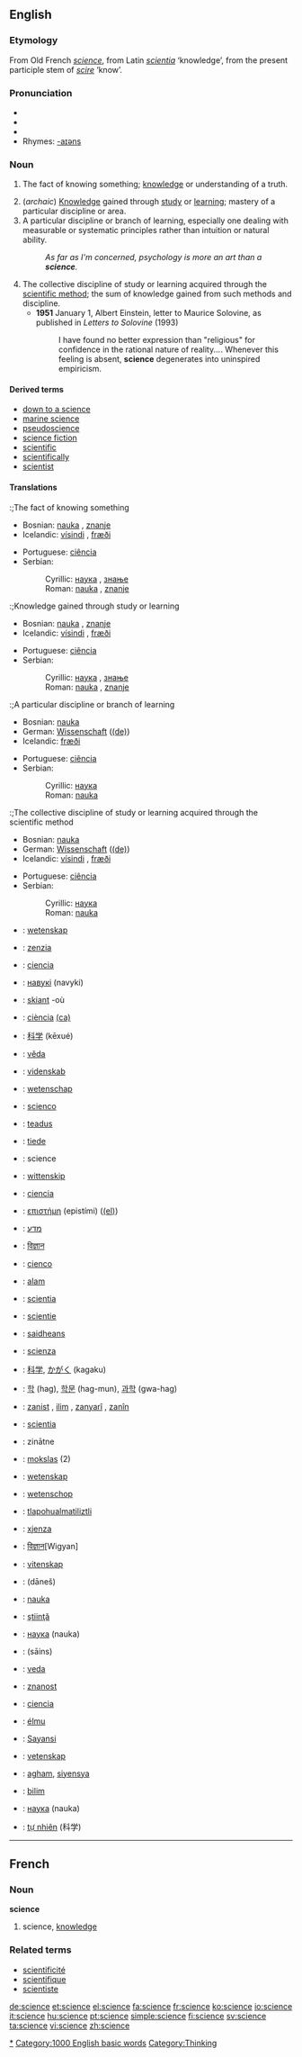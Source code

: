 ==English==

{{wikipedia}}
===Etymology===
From Old French ''[[#Old French|science]]'', from Latin ''[[scientia]]'' ‘knowledge’, from the present participle stem of ''[[scire]]'' ‘know’.

===Pronunciation===
*{{IPA|/ˈsaɪəns/ ''or'' /ˈsaɪɛns/}}
*{{audio|en-us-science.ogg|Audio (US)}}
*{{audio|en-ca-science.ogg|Audio (CA)}}
*Rhymes: [[Rhymes:English:-aɪəns|-aɪəns]]

===Noun===
{{en-noun}}

# {{italbrac|now only Theology}} The fact of knowing something; [[knowledge]] or understanding of a truth.
# (''archaic'') [[knowledge|Knowledge]] gained through [[study]] or [[learning]]; mastery of a particular discipline or area.
# A particular discipline or branch of learning, especially one dealing with measurable or systematic principles rather than intuition or natural ability.
#:''As far as I'm concerned, psychology is more an art than a '''science'''.''
# The collective discipline of study or learning acquired through the [[scientific method]]; the sum of knowledge gained from such methods and discipline.
#*'''1951''' January 1, Albert Einstein, letter to Maurice Solovine, as published in ''Letters to Solovine'' (1993)
#*:I have found no better expression than "religious" for confidence in the rational nature of reality''...''. Whenever this feeling is absent, '''science''' degenerates into uninspired empiricism.

====Derived terms====
*[[down to a science]]
*[[marine science]]
*[[pseudoscience]]
*[[science fiction]]
*[[scientific]]
*[[scientifically]]
*[[scientist]]

====Translations====
:;The fact of knowing something
{{top}}
*Bosnian: [[nauka#Bosnian|nauka]] {{f}}, [[znanje#Bosnian|znanje]] {{n}}
*Icelandic: [[vísindi]] {{n}}, [[fræði]] {{n}}
{{mid}}
*Portuguese: [[ciência]] {{f}}
*Serbian:
*:Cyrillic: [[наука#Serbian|наука]] {{f}}, [[знање#Serbian|знање]] {{n}}
*:Roman: [[nauka#Serbian|nauka]] {{f}}, [[znanje#Serbian|znanje]] {{n}}
{{bottom}}

:;Knowledge gained through study or learning
{{top}}
*Bosnian: [[nauka#Bosnian|nauka]] {{f}}, [[znanje#Bosnian|znanje]] {{n}}
*Icelandic: [[vísindi]] {{n}}, [[fræði]] {{n}}
{{mid}}
*Portuguese: [[ciência]] {{f}}
*Serbian:
*:Cyrillic: [[наука#Serbian|наука]] {{f}}, [[знање#Serbian|знање]] {{n}}
*:Roman: [[nauka#Serbian|nauka]] {{f}}, [[znanje#Serbian|znanje]] {{n}}
{{bottom}}

:;A particular discipline or branch of learning
{{top}}
*Bosnian: [[nauka#Bosnian|nauka]] {{f}}
*German: [[Wissenschaft]] {{f}} ([[:de:Wissenschaft|(de)]])
*Icelandic: [[fræði]] {{n}}
{{mid}}
*Portuguese: [[ciência]] {{f}}
*Serbian:
*:Cyrillic: [[наука#Serbian|наука]] {{f}}
*:Roman: [[nauka#Serbian|nauka]] {{f}}
{{bottom}}

:;The collective discipline of study or learning acquired through the scientific method
{{top}}
*Bosnian: [[nauka#Bosnian|nauka]] {{f}}
*German: [[Wissenschaft]] {{f}} ([[:de:Wissenschaft|(de)]])
*Icelandic: [[vísindi]] {{n}}, [[fræði]] {{n}}
{{mid}}
*Portuguese: [[ciência]] {{f}}
*Serbian:
*:Cyrillic: [[наука#Serbian|наука]] {{f}}
*:Roman: [[nauka#Serbian|nauka]] {{f}}
{{bottom}}

{{checktrans}}
{{top}}
*{{ttbc|Afrikaans}}: [[wetenskap]]
*{{ttbc|Aragonese}}: [[zenzia]] {{f}}
*{{ttbc|Asturian}}: [[ciencia]] {{f}}
*{{ttbc|Belarusian}}: [[навукі]] (navyki)
*{{ttbc|Breton}}: [[skiant]] {{f}} -où {{p}}
*{{ttbc|Catalan}}: [[ciència]] {{f}} [[:ca:ciència|(ca)]]
*{{ttbc|Chinese}}: [[科学]] (kēxué)
*{{ttbc|Czech}}: [[věda]] {{f}}
*{{ttbc|Danish}}: [[videnskab]]
*{{ttbc|Dutch}}: [[wetenschap]] {{f}}
*{{ttbc|Esperanto}}: [[scienco]]
*{{ttbc|Estonian}}: [[teadus]]
*{{ttbc|Finnish}}: [[tiede]]
*{{ttbc|French}}: science {{f}}
*{{ttbc|Frisian}}: [[wittenskip]] {{f}}
*{{ttbc|Galician}}: [[ciencia]]
*{{ttbc|Greek}}: [[επιστήμη]] {{f}} (epistími) ([[:el:Επιστήμη|(el)]])
*{{ttbc|Hebrew}}: [[מדע]] {{m}}
*{{ttbc|Hindi}}: [[विज्ञान]]
*{{ttbc|Ido}}: [[cienco]]
*{{ttbc|Indonesian}}: [[alam]]
*{{ttbc|Interlingua}}: [[scientia]]
*{{ttbc|Interlingue}}: [[scientie]]
*{{ttbc|Irish}}: [[saidheans]]
*{{ttbc|Italian}}: [[scienza]] {{f}}
*{{ttbc|Japanese}}: [[科学]], [[かがく]] (kagaku)
{{mid}}
*{{ttbc|Korean}}: [[학]] (hag), [[학문]] (hag-mun), [[과학]] (gwa-hag)
*{{ttbc|Kurdish}}: [[zanist]] {{f}}, [[ilim]] {{f}}, [[zanyarî]] {{f}}, [[zanîn]] {{f}}
*{{ttbc|Latin}}: [[scientia]] {{f}}
*{{ttbc|Latvian}}: zinātne {{f}}
*{{ttbc|Lithuanian}}: [[mokslas]] {{m}} (2)
*{{ttbc|Low German}}: [[wetenskap]]
*{{ttbc|Low Saxon}}: [[wetenschop]]
*{{ttbc|Nahuatl}}: [[tlapohualmatiliztli]]
*{{ttbc|Malti}}: [[xjenza]] {{f}}
*{{ttbc|Nepali}}: [[विज्ञान]][Wigyan]
*{{ttbc|Norwegian}}: [[vitenskap]] {{m}}
*{{ttbc|Persian}}: {{FAchar|[[دانش]]}} (dāneš)
*{{ttbc|Polish}}: [[nauka]] {{f}}
*{{ttbc|Romanian}}: [[ştiinţă]] {{f}}
*{{ttbc|Russian}}: [[наука]] (nauka)
*{{ttbc|Sindhi}}: {{SDchar|[[سائِنس]]}} (sāins) {{f}}
*{{ttbc|Slovak}}: [[veda]] {{f}}
*{{ttbc|Slovene}}: [[znanost]] {{f}}
*{{ttbc|Spanish}}: [[ciencia]] {{f}}
*{{ttbc|Sundanese}}: [[élmu]]
*{{ttbc|Swahili}}: [[Sayansi]]
*{{ttbc|Swedish}}: [[vetenskap]] {{c}}
*{{ttbc|Tagalog}}: [[agham]], [[siyensya]]
*{{ttbc|Turkish}}: [[bilim]]
*{{ttbc|Ukrainian}}: [[наука]] (nauka)
*{{ttbc|Vietnamese}}: [[tự nhiên]] (科学)
{{bottom}}

----

==French==

===Noun===
'''science''' {{f}}
# science, [[knowledge]]

===Related terms===
*[[scientificité]]
*[[scientifique]]
*[[scientiste]]

[[Category:Sciences|*]]
[[Category:1000 English basic words]]
[[Category:Thinking]]

[[de:science]]
[[et:science]]
[[el:science]]
[[fa:science]]
[[fr:science]]
[[ko:science]]
[[io:science]]
[[it:science]]
[[hu:science]]
[[pt:science]]
[[simple:science]]
[[fi:science]]
[[sv:science]]
[[ta:science]]
[[vi:science]]
[[zh:science]]